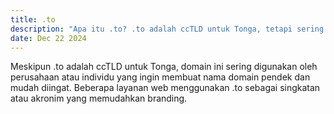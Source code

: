 ---
title: .to  
description: "Apa itu .to? .to adalah ccTLD untuk Tonga, tetapi sering digunakan secara global oleh berbagai organisasi dan individu."  
date: Dec 22 2024  
---  
Meskipun .to adalah ccTLD untuk Tonga, domain ini sering digunakan oleh perusahaan atau individu yang ingin membuat nama domain pendek dan mudah diingat. Beberapa layanan web menggunakan .to sebagai singkatan atau akronim yang memudahkan branding.
